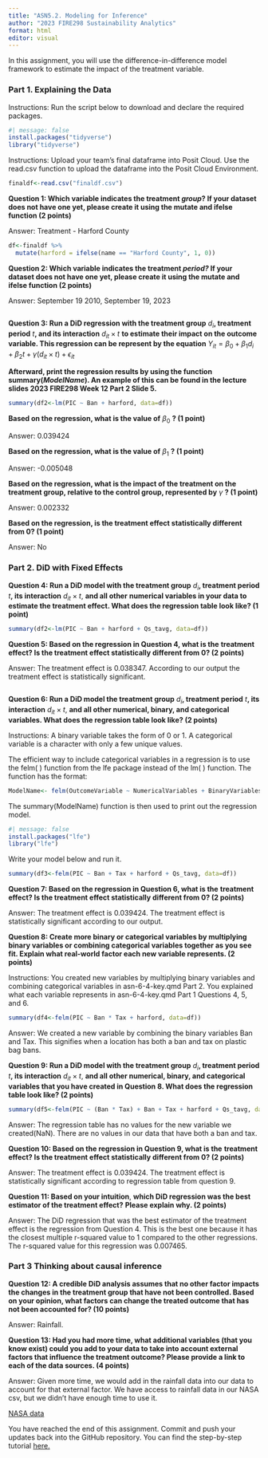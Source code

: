 ```yaml
---
title: "ASN5.2. Modeling for Inference"
author: "2023 FIRE298 Sustainability Analytics"
format: html
editor: visual
---
```


In this assignment, you will use the difference-in-difference model framework to estimate the impact of the treatment variable.

### **Part 1. Explaining the Data**

Instructions: Run the script below to download and declare the required packages.

```r
#| message: false
install.packages("tidyverse")
library("tidyverse")
```

Instructions: Upload your team's final dataframe into Posit Cloud. Use the read.csv function to upload the dataframe into the Posit Cloud Environment.

```r
finaldf<-read.csv("finaldf.csv")
```

**Question 1: Which variable indicates the treatment *group*? If your dataset does not have one yet, please create it using the mutate and ifelse function (2 points)**

Answer: Treatment - Harford County

```r
df<-finaldf %>%
  mutate(harford = ifelse(name == "Harford County", 1, 0))
```

**Question 2: Which variable indicates the treatment *period?* If your dataset does not have one yet, please create it using the mutate and ifelse function (2 points)**

Answer: September 19 2010, September 19, 2023

```r

```

**Question 3: Run a DiD regression with the treatment group** $d_i$**, treatment period** $t$**, and its interaction** $d_{it} \times t$ **to estimate their impact on the outcome variable. This regression can be represent by the equation** $Y_{it}=\beta_0+\beta_1 d_i+\beta_2 t + \gamma (d_{it}\times t) + \epsilon_{it}$

**Afterward, print the regression results by using the function summary(*ModelName*). An example of this can be found in the lecture slides 2023 FIRE298 Week 12 Part 2 Slide 5.**

```r
summary(df2<-lm(PIC ~ Ban + harford, data=df))
```

**Based on the regression, what is the value of** $\beta_0$ **? (1 point)**

Answer: 0.039424

**Based on the regression, what is the value of** $\beta_1$ **? (1 point)**

Answer: -0.005048

**Based on the regression, what is the impact of the treatment on the treatment group, relative to the control group, represented by** $\gamma$ **? (1 point)**

Answer: 0.002332

**Based on the regression, is the treatment effect statistically different from 0? (1 point)**

Answer: No

### **Part 2. DiD with Fixed Effects**

**Question 4: Run a DiD model with the treatment group** $d_i$**, treatment period** $t$**, its interaction** $d_{it} \times t$, **and all other** **numerical variables in your data to estimate the treatment effect. What does the regression table look like? (1 point)**

```r
summary(df2<-lm(PIC ~ Ban + harford + Qs_tavg, data=df))
```

**Question 5: Based on the regression in Question 4, what is the** **treatment effect? Is the treatment effect statistically different from 0? (2 points)**

Answer: The treatment effect is 0.038347. According to our output the treatment effect is statistically significant.

```r

```

**Question 6: Run a DiD model the treatment group** $d_i$**, treatment period** $t$**, its interaction** $d_{it} \times t$, **and all other numerical, binary, and categorical variables. What does the regression table look like? (2 points)**

Instructions: A binary variable takes the form of 0 or 1. A categorical variable is a character with only a few unique values.

The efficient way to include categorical variables in a regression is to use the felm( ) function from the lfe package instead of the lm( ) function. The function has the format:

``` r
ModelName<- felm(OutcomeVariable ~ NumericalVariables + BinaryVariables | Categorical Variables, DataFrame)
```

The summary(ModelName) function is then used to print out the regression model.

```r
#| message: false
install.packages("lfe")
library("lfe")
```

Write your model below and run it.

```r
summary(df3<-felm(PIC ~ Ban + Tax + harford + Qs_tavg, data=df))
```

**Question 7: Based on the regression in Question 6, what is the** **treatment effect? Is the treatment effect statistically different from 0? (2 points)**

Answer: The treatment effect is 0.039424. The treatment effect is statistically significant according to our output.

**Question 8: Create more binary or categorical variables by multiplying binary variables or combining categorical variables together as you see fit. Explain what real-world factor each new variable represents. (2 points)**

Instructions: You created new variables by multiplying binary variables and combining categorical variables in asn-6-4-key.qmd Part 2. You explained what each variable represents in asn-6-4-key.qmd Part 1 Questions 4, 5, and 6.

```r
summary(df4<-felm(PIC ~ Ban * Tax + harford, data=df))
```

Answer: We created a new variable by combining the binary variables Ban and Tax. This signifies when a location has both a ban and tax on plastic bag bans.

**Question 9: Run a DiD model with the treatment group** $d_i$**, treatment period** $t$**, its interaction** $d_{it} \times t$, **and all other numerical, binary, and categorical variables that you have created in Question 8. What does the regression table look like? (2 points)**

```r
summary(df5<-felm(PIC ~ (Ban * Tax) + Ban + Tax + harford + Qs_tavg, data=df))
```

Answer: The regression table has no values for the new variable we created(NaN). There are no values in our data that have both a ban and tax.

**Question 10: Based on the regression in Question 9, what is the** **treatment effect? Is the treatment effect statistically different from 0? (2 points)**

Answer: The treatment effect is 0.039424. The treatment effect is statistically significant according to regression table from question 9.

**Question 11: Based on your intuition**, **which DiD regression was the best estimator of the treatment effect?** **Please explain why. (2 points)**

Answer: The DiD regression that was the best estimator of the treatment effect is the regression from Question 4. This is the best one because it has the closest multiple r-squared value to 1 compared to the other regressions. The r-squared value for this regression was 0.007465.

### **Part 3 Thinking about causal inference**

**Question 12: A credible DiD analysis assumes that no other factor impacts the changes in the treatment group that have not been controlled. Based on your opinion, what factors can change the treated outcome that has not been accounted for? (10 points)**

Answer: Rainfall.

**Question 13: Had you had more time, what additional variables (that you know exist) could you add to your data to take into account external factors that influence the treatment outcome? Please provide a link to each of the data sources. (4 points)**

Answer: Given more time, we would add in the rainfall data into our data to account for that external factor. We have access to rainfall data in our NASA csv, but we didn't have enough time to use it.

[NASA data](https://disc.gsfc.nasa.gov/datasets/FLDAS_NOAH01_C_GL_M_001/summary)

You have reached the end of this assignment. Commit and push your updates back into the GitHub repository. You can find the step-by-step tutorial [here.](https://drive.google.com/drive/u/0/folders/1eSMfNoV_ilp4OnID2Ql3YT2qXkhCS7Vm)
